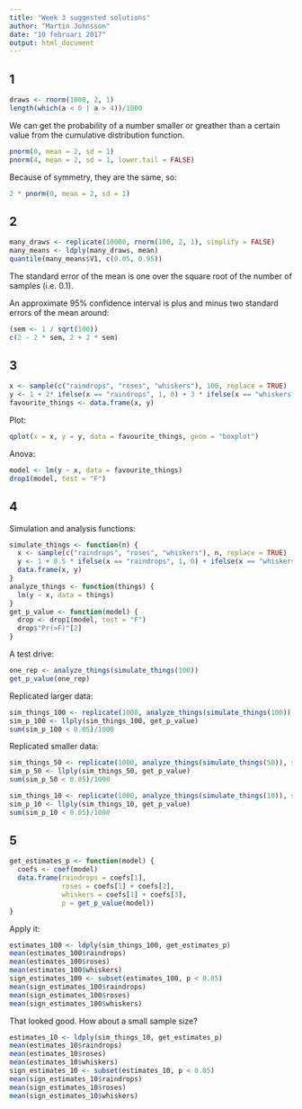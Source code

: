 ```yaml
---
title: "Week 3 suggested solutions"
author: "Martin Johnsson"
date: "10 februari 2017"
output: html_document
---
```


## 1

```r
draws <- rnorm(1000, 2, 1)
length(which(a < 0 | a > 4))/1000
```

We can get the probability of a number smaller or greather than a certain value from the cumulative distribution function.

```r
pnorm(0, mean = 2, sd = 1)
pnorm(4, mean = 2, sd = 1, lower.tail = FALSE)
```

Because of symmetry, they are the same, so:

```r
2 * pnorm(0, mean = 2, sd = 1)
```


## 2

```r
many_draws <- replicate(10000, rnorm(100, 2, 1), simplify = FALSE)
many_means <- ldply(many_draws, mean)
quantile(many_means$V1, c(0.05, 0.95))
```

The standard error of the mean is one over the square root of the number of samples (i.e. 0.1).

An approximate 95% confidence interval is plus and minus two standard errors of the mean around:

```r
(sem <- 1 / sqrt(100))
c(2 - 2 * sem, 2 + 2 * sem)
```


## 3

```r
x <- sample(c("raindrops", "roses", "whiskers"), 100, replace = TRUE)
y <- 1 + 2* ifelse(x == "raindrops", 1, 0) + 3 * ifelse(x == "whiskers", 1, 0) + rnorm(100, 0, 2)
favourite_things <- data.frame(x, y)
```

Plot:

```r
qplot(x = x, y = y, data = favourite_things, geom = "boxplot")
```

Anova:

```r
model <- lm(y ~ x, data = favourite_things)
drop1(model, test = "F")
```


## 4

Simulation and analysis functions:

```r
simulate_things <- function(n) {
  x <- sample(c("raindrops", "roses", "whiskers"), n, replace = TRUE)
  y <- 1 + 0.5 * ifelse(x == "raindrops", 1, 0) + ifelse(x == "whiskers", 1, 0) + rnorm(n)
  data.frame(x, y)
}
analyze_things <- function(things) {
  lm(y ~ x, data = things)
}
get_p_value <- function(model) {
  drop <- drop1(model, test = "F")
  drop$"Pr(>F)"[2]
}
```

A test drive:

```r
one_rep <- analyze_things(simulate_things(100))
get_p_value(one_rep)
```

Replicated larger data:

```r
sim_things_100 <- replicate(1000, analyze_things(simulate_things(100)), simplify = FALSE)
sim_p_100 <- llply(sim_things_100, get_p_value)
sum(sim_p_100 < 0.05)/1000
```

Replicated smaller data:

```r
sim_things_50 <- replicate(1000, analyze_things(simulate_things(50)), simplify = FALSE)
sim_p_50 <- llply(sim_things_50, get_p_value)
sum(sim_p_50 < 0.05)/1000

sim_things_10 <- replicate(1000, analyze_things(simulate_things(10)), simplify = FALSE)
sim_p_10 <- llply(sim_things_10, get_p_value)
sum(sim_p_10 < 0.05)/1000
```


## 5

```r
get_estimates_p <- function(model) {
  coefs <- coef(model)
  data.frame(raindrops = coefs[1],
             roses = coefs[1] + coefs[2],
             whiskers = coefs[1] + coefs[3],
             p = get_p_value(model))
}
```

Apply it:

```r
estimates_100 <- ldply(sim_things_100, get_estimates_p)
mean(estimates_100$raindrops)
mean(estimates_100$roses)
mean(estimates_100$whiskers)
sign_estimates_100 <- subset(estimates_100, p < 0.05)
mean(sign_estimates_100$raindrops)
mean(sign_estimates_100$roses)
mean(sign_estimates_100$whiskers)
```
That looked good. How about a small sample size?

```r
estimates_10 <- ldply(sim_things_10, get_estimates_p)
mean(estimates_10$raindrops)
mean(estimates_10$roses)
mean(estimates_10$whiskers)
sign_estimates_10 <- subset(estimates_10, p < 0.05)
mean(sign_estimates_10$raindrops)
mean(sign_estimates_10$roses)
mean(sign_estimates_10$whiskers)
```



